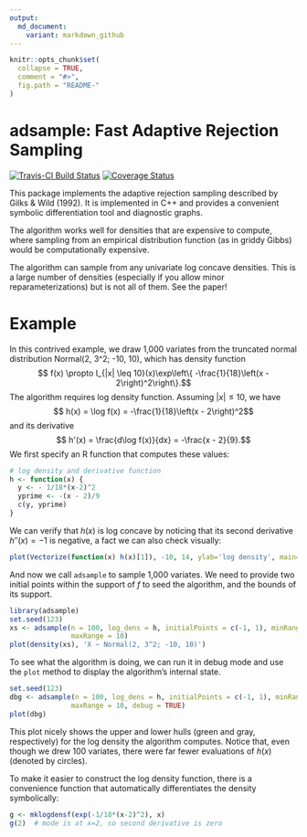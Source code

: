 ```yaml
---
output:
  md_document:
    variant: markdown_github
---
```


<!-- README.md is generated from README.Rmd. Please edit that file -->

```r
knitr::opts_chunk$set(
  collapse = TRUE,
  comment = "#>",
  fig.path = "README-"
)
```

# adsample: Fast Adaptive Rejection Sampling

[![Travis-CI Build Status](https://travis-ci.org/kuperov/adsample.svg?branch=master)](https://travis-ci.org/kuperov/adsample)
[![Coverage Status](https://img.shields.io/codecov/c/github/kuperov/adsample/master.svg)](https://codecov.io/github/kuperov/adsample?branch=master)

This package implements the adaptive rejection sampling described by Gilks 
& Wild (1992). It is implemented in C++ and provides a convenient symbolic
differentiation tool and diagnostic graphs.

The algorithm works well for densities that are expensive to compute, where
sampling from an empirical distribution function (as in griddy Gibbs) would be
computationally expensive.

The algorithm can sample from any univariate log concave densities. This is a 
large number of densities (especially if you allow minor reparameterizations)
but is not all of them. See the paper!

# Example

In this contrived example, we draw 1,000 variates from the truncated normal
distribution Normal(2, 3^2; -10, 10), which has density function
$$ f(x) \propto I_{|x| \leq 10}(x)\exp\left\{ -\frac{1}{18}\left(x - 2\right)^2\right\}.$$
The algorithm requires log density function. Assuming $|x|\leq 10$, we have
$$ h(x) = \log f(x) = -\frac{1}{18}\left(x - 2\right)^2$$
and its derivative
$$ h'(x) = \frac{d\log f(x)}{dx} = -\frac{x - 2}{9}.$$
We first specify an R function that computes these values:
```r
# log density and derivative function
h <- function(x) {
  y <- - 1/18*(x-2)^2
  yprime <- -(x - 2)/9
  c(y, yprime)
}
```
We can verify that $h(x)$ is log concave by noticing that its second derivative
$h''(x) = -1$ is negative, a fact we can also check visually:
```r
plot(Vectorize(function(x) h(x)[1]), -10, 14, ylab='log density', main='h(x)')
```

And now we call `adsample` to sample 1,000 variates. We need to provide two 
initial points within the support of $f$ to seed the algorithm, and the bounds
of its support.
```r
library(adsample)
set.seed(123)
xs <- adsample(n = 100, log_dens = h, initialPoints = c(-1, 1), minRange = -10,
               maxRange = 10)
plot(density(xs), 'X ~ Normal(2, 3^2; -10, 10)')
```

To see what the algorithm is doing, we can run it in debug mode and use the
`plot` method to display the algorithm's internal state.
```r
set.seed(123)
dbg <- adsample(n = 100, log_dens = h, initialPoints = c(-1, 1), minRange = -10,
               maxRange = 10, debug = TRUE)
plot(dbg)
```

This plot nicely shows the upper and lower hulls (green and gray, respectively)
for the log density the algorithm computes. Notice that, even though we drew 100
variates, there were far fewer evaluations of $h(x)$ (denoted by circles).

To make it easier to construct the log density function, there is a convenience
function that automatically differentiates the density symbolically:
```r
g <- mklogdensf(exp(-1/18*(x-2)^2), x)
g(2)  # mode is at x=2, so second derivative is zero
```
